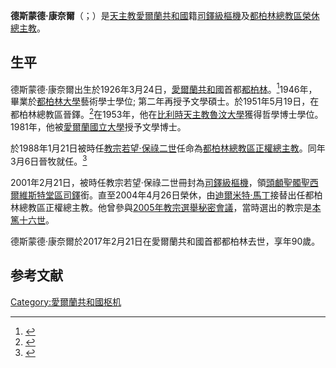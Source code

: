 {{Refimprove|time=2019-08-22T08:00:58+00:00}}
{{NoteTA
|1=zh-cn:西尔维斯特; zh-hk:思維; zh-tw:思維;
}}
{{Infobox Christian leader
| type             = Cardinal
| honorific-prefix =
| name             = 德斯蒙德·康奈爾<br />Desmond Connell
| honorific-suffix = 
| title            = [[天主教都柏林總教區|天主教都柏林總教區榮休總主教]]
| image            =
| caption          = 
| archdiocese      = 都柏林
| province         = 
| see              = 
| enthroned        = 1988年1月21日
| ended            = 2004年4月26日
| predecessor      = [[Kevin_McNamara_(archbishop)|Kevin McNamara]]
| successor        = [[迪爾米特·馬丁|迪爾米特·馬丁]]
| other_post       = [[頭顱聖髑聖西爾維斯特堂|頭顱聖髑聖西爾維斯特堂區領銜司鐸]]
| ordination       = 1951年5月19日 
| consecration     = 1988年3月6日 
| cardinal         = 2001年2月21日
| rank             = [[樞機|司鐸級樞機]]
| birth_name       = 
| birth_date       = {{Birth date|1926|3|24|df=yes}}
| birth_place      = [[愛爾蘭共和國|愛爾蘭共和國]][[都柏林|都柏林]]
| death_date       = {{Death date and age|2017|2|21|1926|3|24|df=yes}}
| death_place      = 愛爾蘭共和國都柏林
| buried           = 
| nationality      = [[愛爾蘭|愛爾蘭]] 
| religion         = [[天主教|天主教]]
| residence        = 
| profession       = 
| alma_mater       =  [[都柏林大學學院|都柏林大學學院]]<br>[[天主教魯汶大學|天主教魯汶大學]]
| signature        = 
| coat_of_arms     = Coat of arms of Desmond Connell.svg
| coat_of_arms_alt = 
}}
'''德斯蒙德·康奈爾'''（{{lang-ga|Desmond Connell}}；{{bd|1926年|3月24日|2017年|2月21日|catIdx=Desmond Connell}}）是[[天主教|天主教]][[愛爾蘭共和國|愛爾蘭共和國]]籍[[樞機|司鐸級樞機]]及[[天主教都柏林總教區|都柏林總教區榮休總主教]]。

==生平==
德斯蒙德·康奈爾出生於1926年3月24日，[[愛爾蘭共和國|愛爾蘭共和國]]首都[[都柏林|都柏林]]。<ref>{{cite web |last=Miranda |first=Salvador |title=Desmond Connell |url=http://www.fiu.edu/~mirandas/bios-c.htm#Connell |work=The Cardinals of the Holy Roman Church |accessdate=2009年6月23日 |archive-date=2000年9月2日 |archive-url=https://web.archive.org/web/20000902000624/http://www.fiu.edu/~mirandas/bios-c.htm#Connell |dead-url=no }}</ref>1946年，畢業於[[都柏林大學|都柏林大學]]藝術學士學位; 第二年再授予文學碩士。於1951年5月19日，在都柏林總教區晉鐸。<ref name="irishexaminer">{{Cite news |url=http://www.irishexaminer.com/ireland/desmond-connell-was-ill-suited-to-deal-with-avalanche-of-child-abuse-443508.html |title=Desmond Connell was ill-suited to deal with avalanche of child abuse |last=Buckley |first=Dan |access-date=2017年2月22日 |work=Irish Examiner |publication-date=2017年2月22日 |archive-date=2017年5月8日 |archive-url=https://web.archive.org/web/20170508013459/http://www.irishexaminer.com/ireland/desmond-connell-was-ill-suited-to-deal-with-avalanche-of-child-abuse-443508.html }}</ref>在1953年，他在[[比利時|比利時]][[天主教魯汶大學|天主教魯汶大學]]獲得哲學博士學位。1981年，他被[[愛爾蘭國立大學|愛爾蘭國立大學]]授予文學博士。

於1988年1月21日被時任[[教宗|教宗]][[若望·保祿二世|若望·保祿二世]]任命為[[天主教都柏林總教區|都柏林總教區正權總主教]]。同年3月6日晉牧就任。<ref name="Almanach de Gotha: Annual Genealogical Reference">{{Cite book |url=https://books.google.com/?id=HJ4SAQAAIAAJ&dq=Desmond+Connell+archbishop+1988++Holy+See&q=%22of+Dublin+and+Primate+of+Ireland+21+Jan+1988%2C+consecrated+6+March+1988%2C+Archbishop+of+that+same+Metropolitan+See+and+Primate+of+Ireland.%22 |title=Almanach de Gotha: Annual Genealogical Reference |last=Kennedy |first=John  |last2=James |first2=John E.  |publisher=Almanach de Gotha |year=2004 |volume=1 |page=208}}</ref>

2001年2月21日，被時任教宗若望·保祿二世冊封為[[樞機|司鐸級樞機]]，領[[頭顱聖髑聖西爾維斯特堂|頭顱聖髑聖西爾維斯特堂區司鐸]]銜。直至2004年4月26日榮休，由[[迪爾米特·馬丁|迪爾米特·馬丁]]接替出任都柏林總教區正權總主教。他曾參與[[2005年教宗選舉秘密會議|2005年教宗選舉秘密會議]]，當時選出的教宗是[[本篤十六世|本篤十六世]]。

德斯蒙德·康奈爾於2017年2月21日在愛爾蘭共和國首都都柏林去世，享年90歲。

== 参考文献 ==
{{reflist}}

{{Authority control}}

[[Category:愛爾蘭共和國枢机|Category:愛爾蘭共和國枢机]]